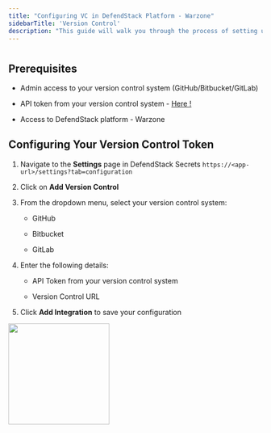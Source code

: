 ```yaml
---
title: "Configuring VC in DefendStack Platform - Warzone"
sidebarTitle: 'Version Control'
description: "This guide will walk you through the process of setting up DefendStack Warzone for your version control system"
---
```


#

## Prerequisites

* Admin access to your version control system (GitHub/Bitbucket/GitLab)

* API token from your version control system - [Here !](https://docs.defendstack.org/DefendStack-Warzone/Get-Started/Get-Token)

* Access to DefendStack platform - Warzone


## Configuring Your Version Control Token

1. Navigate to the **Settings** page in DefendStack Secrets `https://<app-url>/settings?tab=configuration`

2. Click on **Add Version Control**

3. From the dropdown menu, select your version control system:

   * GitHub

   * Bitbucket

   * GitLab

4. Enter the following details:

   * API Token from your version control system

   * Version Control URL

5. Click **Add Integration** to save your configuration

<img height="200" src="/add_vc.png" />
